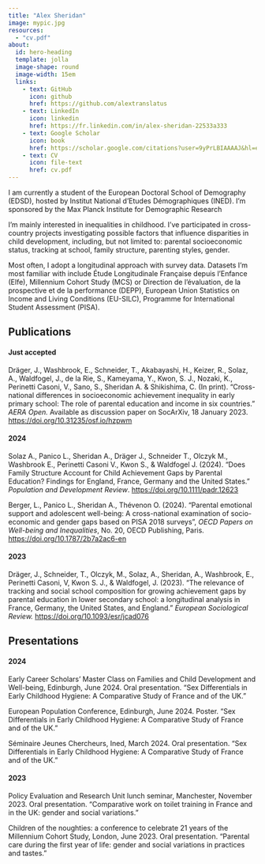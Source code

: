 ---
title: "Alex Sheridan"
image: mypic.jpg
resources: 
  - "cv.pdf"
about:
  id: hero-heading
  template: jolla
  image-shape: round
  image-width: 15em
  links: 
    - text: GitHub
      icon: github
      href: https://github.com/alextranslatus
    - text: LinkedIn
      icon: linkedin
      href: https://fr.linkedin.com/in/alex-sheridan-22533a333
    - text: Google Scholar
      icon: book
      href: https://scholar.google.com/citations?user=9yPrLBIAAAAJ&hl=en&oi=sra
    - text: CV
      icon: file-text
      href: cv.pdf
---

::: {#hero-heading}
I am currently a student of the European Doctoral School of Demography (EDSD), hosted by Institut National d'Etudes Démographiques (INED). I'm sponsored by the Max Planck Institute for Demographic Research

I'm mainly interested in inequalities in childhood. I've participated in cross-country projects investigating possible factors that influence disparities in child development, including, but not limited to: parental socioeconomic status, tracking at school, family structure, parenting styles, gender.

Most often, I adopt a longitudinal approach with survey data. Datasets I'm most familiar with include Étude Longitudinale Française depuis l'Enfance (Elfe), Millennium Cohort Study (MCS) or Direction de l'évaluation, de la prospective et de la performance (DEPP), European Union Statistics on Income and Living Conditions (EU-SILC), Programme for International Student Assessment (PISA).
:::

## Publications

#### Just accepted

Dräger, J., Washbrook, E., Schneider, T., Akabayashi, H., Keizer, R., Solaz, A., Waldfogel, J., de la Rie, S., Kameyama, Y., Kwon, S. J., Nozaki, K., Perinetti Casoni, V., Sano, S., Sheridan A. & Shikishima, C. (In print). “Cross-national differences in socioeconomic achievement inequality in early primary school: The role of parental education and income in six countries." *AERA Open.* Available as discussion paper on SocArXiv, 18 January 2023. <https://doi.org/10.31235/osf.io/hzpwm>

#### 2024

Solaz A., Panico L., Sheridan A., Dräger J., Schneider T., Olczyk M., Washbrook E., Perinetti Casoni V., Kwon S., & Waldfogel J. (2024). "Does Family Structure Account for Child Achievement Gaps by Parental Education? Findings for England, France, Germany and the United States." *Population and Development Review*. <https://doi.org/10.1111/padr.12623>

Berger, L., Panico L., Sheridan A., Thévenon O. (2024). "Parental emotional support and adolescent well-being: A cross-national examination of socio-economic and gender gaps based on PISA 2018 surveys", *OECD Papers on Well-being and Inequalities*, No. 20, OECD Publishing, Paris. <https://doi.org/10.1787/2b7a2ac6-en>

#### 2023

Dräger, J., Schneider, T., Olczyk, M., Solaz, A., Sheridan, A., Washbrook, E., Perinetti Casoni, V, Kwon S. J., & Waldfogel, J. (2023). "The relevance of tracking and social school composition for growing achievement gaps by parental education in lower secondary school: a longitudinal analysis in France, Germany, the United States, and England." *European Sociological Review.* <https://doi.org/10.1093/esr/jcad076>

## Presentations

#### 2024

Early Career Scholars' Master Class on Families and Child Development and Well-being, Edinburgh, June 2024. Oral presentation. "Sex Differentials in Early Childhood Hygiene: A Comparative Study of France and of the UK."

European Population Conference, Edinburgh, June 2024. Poster. "Sex Differentials in Early Childhood Hygiene: A Comparative Study of France and of the UK."

Séminaire Jeunes Chercheurs, Ined, March 2024. Oral presentation. "Sex Differentials in Early Childhood Hygiene: A Comparative Study of France and of the UK."

#### 2023

Policy Evaluation and Research Unit lunch seminar, Manchester, November 2023. Oral presentation. "Comparative work on toilet training in France and in the UK: gender and social variations."

Children of the noughties: a conference to celebrate 21 years of the Millennium Cohort Study, London, June 2023. Oral presentation. "Parental care during the first year of life: gender and social variations in practices and tastes."
